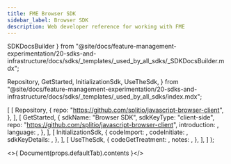 ```yaml
---
title: FME Browser SDK
sidebar_label: Browser SDK
description: Web developer reference for working with FME
---
```



  SDKDocsBuilder
} from "@site/docs/feature-management-experimentation/20-sdks-and-infrastructure/docs/sdks/_templates/_used_by_all_sdks/_SDKDocsBuilder.mdx";

  Repository,
  GetStarted,
  InitializationSdk,
  UseTheSdk,
} from "@site/docs/feature-management-experimentation/20-sdks-and-infrastructure/docs/sdks/_templates/_used_by_all_sdks/index.mdx";




  [
    [ 
      Repository, 
      { 
        repo: "https://github.com/splitio/javascript-browser-client",
      }, 
    ],
    [ 
      GetStarted, 
      {
        sdkName:         "Browser SDK",
        sdkKeyType:      "client-side",
        repo:            "https://github.com/splitio/javascript-browser-client",
        introduction:    <Introduction />,
        language:        <Language />,
      }, 
    ],
    [ 
      InitializationSdk, 
      {
        codeImport:      <Import />,
        codeInitiate:    <Initiate />,
        sdkKeyDetails:   <ClientSdkKeyDetails />,
      },
    ],
    [
      UseTheSdk,
      {
        codeGetTreatment: <GetTreatment />,
        notes:            <UseNotes />,
      },
    ],
  ]
);

<>{ Document(props.defaultTab).contents }</>


<DocCardList />